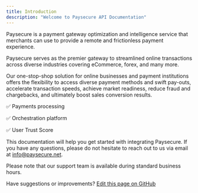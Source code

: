 ```yaml
---
title: Introduction
description: "Welcome to Paysecure API Documentation"
---
```



Paysecure is a payment gateway optimization and intelligence service that merchants can use to provide a remote and frictionless payment experience.

Paysecure serves as the premier gateway to streamlined online transactions across diverse industries covering eCommerce, forex, and many more. 

Our one-stop-shop solution for online businesses and payment institutions offers the flexibility to access diverse payment methods and swift pay-outs, accelerate transaction speeds, achieve market readiness, reduce fraud and chargebacks, and ultimately boost sales conversion results. 

✅ Payments processing

✅ Orchestration platform

✅ User Trust Score

This documentation will help you get started with integrating Paysecure. If you have any questions, please do not hesitate to reach out to us via email at [info@paysecure.net](mailto:info@paysecure.net).

Please note that our support team is available during standard business hours.

Have suggestions or improvements? [Edit this page on GitHub](https://github.com/PaysecureCommunity/api-docs/edit/main/introduction.mdx)